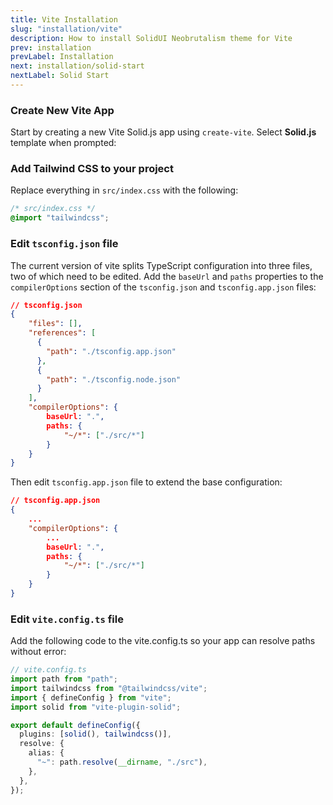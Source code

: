 ```yaml
---
title: Vite Installation
slug: "installation/vite"
description: How to install SolidUI Neobrutalism theme for Vite
prev: installation
prevLabel: Installation
next: installation/solid-start
nextLabel: Solid Start
---
```


### Create New Vite App

Start by creating a new Vite Solid.js app using `create-vite`. Select **Solid.js** template when prompted:

<NpmCommand type="create" command="vite@latest" />

### Add Tailwind CSS to your project

<NpmCommand type="install" command="tailwindcss @tailwindcss/vite" />

Replace everything in `src/index.css` with the following:

```css showLineNumbers=false
/* src/index.css */
@import "tailwindcss";
```

### Edit `tsconfig.json` file

The current version of vite splits TypeScript configuration into three files, two of which need to be edited. Add the `baseUrl` and `paths` properties to the `compilerOptions` section of the `tsconfig.json` and `tsconfig.app.json` files:

```json ins={13-16}
// tsconfig.json
{
    "files": [],
    "references": [
      {
        "path": "./tsconfig.app.json"
      },
      {
        "path": "./tsconfig.node.json"
      }
    ],
    "compilerOptions": {
        baseUrl: ".",
        paths: {
            "~/*": ["./src/*"]
        }
    }
}
```

Then edit `tsconfig.app.json` file to extend the base configuration:

```json ins={6-9}
// tsconfig.app.json
{
    ...
    "compilerOptions": {
        ...
        baseUrl: ".",
        paths: {
            "~/*": ["./src/*"]
        }
    }
}
```

### Edit `vite.config.ts` file

Add the following code to the vite.config.ts so your app can resolve paths without error:

```ts ins={2,3,8-13}
// vite.config.ts
import path from "path";
import tailwindcss from "@tailwindcss/vite";
import { defineConfig } from "vite";
import solid from "vite-plugin-solid";

export default defineConfig({
  plugins: [solid(), tailwindcss()],
  resolve: {
    alias: {
      "~": path.resolve(__dirname, "./src"),
    },
  },
});
```
